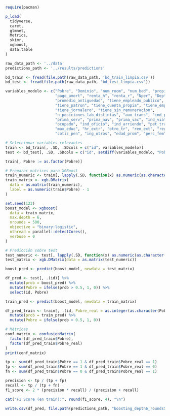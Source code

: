 ```r
require(pacman)

p_load(
  tidyverse,
  caret,
  glmnet,
  Metrics,
  skimr,
  xgboost,
  data.table
)
```

```r
raw_data_path <- '../data'
predictions_path <- '../results/predictions'

bd_train <- fread(file.path(raw_data_path, 'bd_train_limpia.csv'))
bd_test <- fread(file.path(raw_data_path, 'bd_test_limpia.csv'))
```

```r
variables_modelo <- c("Pobre", "Dominio", "num_room", "num_bed", "propiedad",
                      "pago_amort", "renta_h", "renta_r", "Nper", "Depto", "suma_antiguedad", 
                      "promedio_antiguedad", "tiene_empleado_publico",
                      "tiene_patron", "tiene_cuenta_propia", "tiene_emp_domestico",       
                      "tiene_jornalero", "tiene_sin_remuneracion", 
                      "n_posiciones_lab_distintas", "aux_trans", "ind_prima",
                      "prima_serv", "prima_nav", "prima_vac", "ind_viaticos", 
                      "ocupado", "ind_oficio", "ind_arriendo", "pet_trabajo",                
                      "max_educ", "hr_extr", "otro_tr", "rem_ext", "reg_cotiz",
                      "cotiz_pen", "ing_otros", "edad_prom", "perc_fem")

# Seleccionar variables relevantes
train <- bd_train[, .SD, .SDcols = c("id", variables_modelo)]
test <- bd_test[, .SD, .SDcols = c("id", setdiff(variables_modelo, "Pobre"))]

train[, Pobre := as.factor(Pobre)]

# Preparar matrices para XGBoost
train_numeric <- train[, lapply(.SD, function(x) as.numeric(as.character(x))), .SDcols = variables_modelo[-1]]
train_matrix <- xgb.DMatrix(
  data = as.matrix(train_numeric),
  label = as.numeric(train$Pobre) - 1
) 
```
```r
set.seed(123)
boost_model <- xgboost(
  data = train_matrix,
  max.depth = 6,
  nrounds = 500,
  objective = "binary:logistic",
  nthread = parallel::detectCores(),
  verbose = 0
)

# Predicción sobre test
test_numeric <- test[, lapply(.SD, function(x) as.numeric(as.character(x))), .SDcols = setdiff(variables_modelo, "Pobre")]
test_matrix <- xgb.DMatrix(data = as.matrix(test_numeric))

boost_pred <- predict(boost_model, newdata = test_matrix)

df_pred <- test[, .(id)] %>%
  mutate(prob = boost_pred) %>%
  mutate(Pobre = ifelse(prob > 0.5, 1, 0)) %>%
  select(id, Pobre)
```

```r
train_pred <- predict(boost_model, newdata = train_matrix)

df_pred_train <- train[, .(id, Pobre_real = as.integer(as.character(Pobre)))] %>%
  mutate(prob = train_pred) %>%
  mutate(Pobre = ifelse(prob > 0.5, 1, 0))

# Métricas
conf_matrix <- confusionMatrix(
  factor(df_pred_train$Pobre),
  factor(df_pred_train$Pobre_real)
)
print(conf_matrix)

tp <- sum(df_pred_train$Pobre == 1 & df_pred_train$Pobre_real == 1)
fp <- sum(df_pred_train$Pobre == 1 & df_pred_train$Pobre_real == 0)
fn <- sum(df_pred_train$Pobre == 0 & df_pred_train$Pobre_real == 1)

precision <- tp / (tp + fp)
recall <- tp / (tp + fn)
f1_score <- 2 * (precision * recall) / (precision + recall)

cat("F1 Score (en train):", round(f1_score, 4), "\n")
```
```r
write.csv(df_pred, file.path(predictions_path, "boosting_depth6_rounds500.csv"), row.names = FALSE)
```

